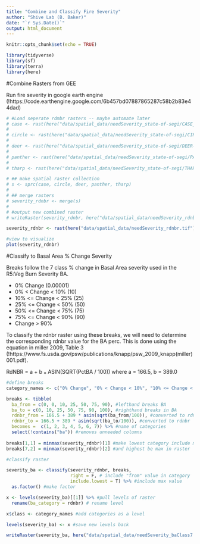 ```yaml
---
title: "Combine and Classify Fire Severity"
author: "Shive Lab (B. Baker)"
date: "`r Sys.Date()`"
output: html_document
---
```


```r
knitr::opts_chunk$set(echo = TRUE)

library(tidyverse)
library(sf)
library(terra)
library(here)

```

#Combine Rasters from GEE

Run fire severity in google earth engine (!https://code.earthengine.google.com/6b457bd07887865287c58b2b83e44dad)

```r
# #Load seperate rdmbr rasters -- maybe automate later
# case <- rast(here("data/spatial_data/needSeverity_state-of-segi/CASE_1987_rdnbr.tif"))
# 
# circle <- rast(here("data/spatial_data/needSeverity_state-of-segi/CIRCLE_2002_rdnbr.tif"))
# 
# deer <- rast(here("data/spatial_data/needSeverity_state-of-segi/DEER-CREE_1991_rdnbr.tif"))
# 
# panther <- rast(here("data/spatial_data/needSeverity_state-of-segi/PANTHER_1994_rdnbr.tif"))
# 
# tharp <- rast(here("data/spatial_data/needSeverity_state-of-segi/THARPS_2018_rdnbr.tif"))

```

```r
# ## make spatial raster collection
# s <- sprc(case, circle, deer, panther, tharp)
# 
# ## merge rasters
# severity_rdnbr <- merge(s)
# 
# #output new combined raster
# writeRaster(severity_rdnbr, here("data/spatial_data/needSeverity_rdnbr.tif"))

severity_rdnbr <- rast(here("data/spatial_data/needSeverity_rdnbr.tif"))

```

```r
#view to visualize
plot(severity_rdnbr)

```

#Classify to Basal Area % Change Severity

Breaks follow the 7 class % change in Basal Area severity used in the R5:Veg Burn Severity BA.

* 0% Change (0.00001)
* 0% < Change < 10% (10)
* 10% <= Change < 25% (25)
* 25% <= Change < 50% (50)
* 50% <= Change < 75% (75)
* 75% <= Change < 90% (90)
* Change > 90%

To classify the rdnbr raster using these breaks, we will need to determine the corresponding rdnbr value for the BA perc. This is done using the equation in miller 2009, Table 3 (!https://www.fs.usda.gov/psw/publications/knapp/psw_2009_knapp(miller)001.pdf).

RdNBR = a + b ⁎ ASIN(SQRT(PctBA / 100)) where a = 166.5, b = 389.0

```r
#define breaks
category_names <- c("0% Change", "0% < Change < 10%", "10% <= Change < 25%", "25% <= Change < 50%","50% <= Change < 75%", "75% <= Change < 90%", "Change > 90%")

breaks <- tibble(
  ba_from = c(0, 0, 10, 25, 50, 75, 90), #lefthand breaks BA
  ba_to = c(0, 10, 25, 50, 75, 90, 100), #righthand breaks in BA
  rdnbr_from = 166.5 + 389 * asin(sqrt(ba_from/100)), #converted to rdnbr
  rdnbr_to = 166.5 + 389 * asin(sqrt(ba_to/100)), #converted to rdnbr
  becomes =  c(1, 2, 3, 4, 5, 6, 7)) %>% #name of categories
  select(!contains("ba")) #removes unneeded columns
  
breaks[1,1] = minmax(severity_rdnbr)[1] #make lowest category include minimum in raster
breaks[7,2] = minmax(severity_rdnbr)[2] #and highest be max in raster

```



```r
#classify raster

severity_ba <- classify(severity_rdnbr, breaks, 
                        right = F, # include "from" value in category
                        include.lowest = T) %>% #include max value 
  as.factor() #make factor

x <- levels(severity_ba)[[1]] %>% #pull levels of raster
  rename(ba_category = rdnbr) # rename level

x$class <- category_names #add categories as a level

levels(severity_ba) <- x #save new levels back

writeRaster(severity_ba, here("data/spatial_data/needSeverity_baClass7.tif"))

```

